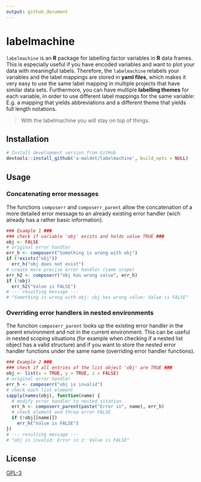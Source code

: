 ```yaml
---
output: github_document
---
```


# labelmachine

`labelmachine` is an **R** package for labelling factor variables in **R** data
frames. This is especially useful if you have encoded variables and want to 
plot your data with meaningful labels. Therefore, the `labelmachine` relabels
your variables and the label mappings are stored in **yaml files**, which makes
it very easy to use the same label mapping in multiple projects that have
similar data sets. Furthermore, you can have multiple **labelling themes** for
each variable, in order to use different label mappings for the same variable:
E.g. a mapping that yields abbreviations and a different theme that yields
full length notations.

> With the labelmachine you will stay on top of things.

## Installation

```r
# Install development version from GitHub
devtools::install_github('a-maldet/labelmachine', build_opts = NULL)
```

## Usage

### Concatenating error messages

The functions `composerr` and `composerr_parent` allow the concatenation of
a more detailed error message to an already existing error handler (wich 
already has a rather basic information).

```r
### Example 1 ###
### check if variable 'obj' exists and holds value TRUE ###
obj <- FALSE
# original error handler
err_h <- composerr("Something is wrong with obj")
if (!exists("obj"))
  err_h("obj does not exist")
# create more precise error handler (same scope)
err_h2 <- composerr("obj has wrong value", err_h)
if (!obj)
  err_h2("Value is FALSE")
# --- resulting message ---
# "Something is wrong with obj: obj has wrong value: Value is FALSE"
```

### Overriding error handlers in nested environments
The function `composerr_parent` looks up the existing error handler in the
parent environment and not in the current environment. This can be useful in
nested scoping situations (for example when checking if a nested list object
has a valid structure) and if you want to store the nested error handler 
functions under the same name (overriding error handler functions).

```r
### Example 2 ###
### check if all entries of the list object 'obj' are TRUE ###
obj <- list(x = TRUE, y = TRUE, z = FALSE)
# original error handler
err_h <- composerr("obj is invalid")
# check each list element 
sapply(names(obj), function(name) {
  # modify error handler to nested sitation
  err_h <- composerr_parent(paste("Error in", name), err_h)
  # check element and throw error FALSE
  if (!obj[[name]])
    err_h("Value is FALSE")
})
# --- resulting message ---
# "obj is invalid: Error in z: Value is FALSE"
```

## License

[GPL-3]
  
[GPL-3]: https://R-package.github.io/styledTables/LICENSE
